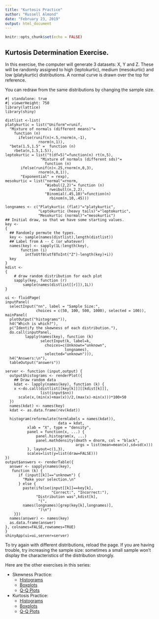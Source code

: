 ```yaml
---
title: "Kurtosis Practice"
author: "Russell Almond"
date: "February 23, 2019"
output: html_document
---
```


```r
knitr::opts_chunk$set(echo = FALSE)
```

## Kurtosis Determination Exercise.

In this exercise, the computer will generate 3 datasets: X, Y and
Z. These will be randomly assigned to high (leptokurtic), medium
(mesokurtic) and low (platykurtic) distributions. A normal curve is
drawn over the top for reference.

You can redraw from the same distributions by changing the sample size.

```shinylive-r
#| standalone: true
#| viewerHeight: 750
library(lattice)
library(shiny)

distlist <-list(
platykurtic = list("Uniform"=runif,
  "Mixture of normals (different means)"=
    function (n)
      ifelse(runif(n)<.5,rnorm(n,-1),
               rnorm(n,1)),
  "beta(1.5,1.5" =  function (n)
    rbeta(n,1.5,1.5)),
leptokurtic = list("t(df=5)"=function(n) rt(n,5),
                "Mixture of normals (different sds)"=
                  function (n)
       ifelse(runif(n)<.25,rnorm(n,0,3),
               rnorm(n,0,1)),
       "Exponential" = rexp),
mesokurtic = list("normal"=rnorm, 
                  "Wiebul(2,2)"= function (n)
                    rweibull(n,2,2),
                  "Binomial(.45,10)"=function(n)
                    rbinom(n,10,.45)))

longnames <- c("Platykurtic (flat)"="platykurtic",
               "Leptokurtic (heavy tails)"="leptokurtic",
               "Mesokurtic (normal)"="mesokurtic")
## Initial draw, so that we have some starting values.
key <- 
{
  ## Randomly permute the types.  
  key <- sample(names(distlist),length(distlist))
  ## Label from A -- C (or whatever)  
  names(key) <- sapply(1L:length(key),
       function (i)
         intToUtf8(utf8ToInt("Z")-length(key)+i))
  key
}
kdist <- 
{
    # draw random distribution for each plot
    sapply(key, function (r)  
        sample(names(distlist[[r]]),1L))
}

ui <- fluidPage(
inputPanel(
  selectInput("nn", label = "Sample Size:",
              choices = c(50, 100, 500, 1000), selected = 100)),
mainPanel(
  plotOutput("histograms")),
  h4("Which is which?"),
  p("Identify the skewness of each distribution."),
  do.call(inputPanel,
         lapply(names(key), function (k)
                selectInput(k, label=k,
                  choices=c(Unknown="unknown", 
                           longnames),
                  selected="unknown"))),
  h4("Answers:\n"),
  tableOutput("answers"))

server <- function (input,output) {
  output$histograms <- renderPlot({
    ## Draw random data 
    kdat <- lapply(names(key), function (k) {
    x <-do.call(distlist[[key[k]]][[kdist[k]]],
                list(input$nn))
      scale(x,(min(x)+max(x))/2,(max(x)-min(x)))*100+50
  })
  names(kdat) <- names(key)
  kdat <- as.data.frame(rev(kdat))
  
  histogram(reformulate(termlabels = names(kdat)), 
                        data = kdat,
          xlab = "X", type = "density",
          panel = function(x, ...) {
              panel.histogram(x, ...)
              panel.mathdensity(dmath = dnorm, col = "black",
                                args = list(mean=mean(x),sd=sd(x)))
          }, layout=c(1,3),
          scales=list(y=list(draw=FALSE)))
})
output$answers <- renderTable({
  answer <- sapply(names(key),
   function (k) {
      if (input[[k]]=="unknown") {
        "Make your selection.\n"
      } else {
        paste(ifelse(input[[k]]==key[k],
                     "Correct:", "Incorrect:"),
              "Distribution was",kdist[k],
               "(",
        names(longnames)[grep(key[k],longnames)],
               ")\n")
    }})
  names(answer) <- names(key)
  as.data.frame(answer)
}, colnames=FALSE,rownames=TRUE)
}
shinyApp(ui=ui,server=server)
```

To try again with different distributions, reload the page. If you are having trouble, try increasing the sample size: sometimes a small sample won't display the characteristics of the distribution strongly.

Here are the other exercises in this series:

-   Skewness Practice:
    -   [Histograms](SkewnessPractice.qmd)
    -   [Boxplots](SkewnessBoxplot.qmd)
    -   [Q-Q Plots](SkewnessQQ.qmd)
-   Kurtosis Practice:
    -   [Histograms](KurtosisPractice.qmd)
    -   [Boxplots](KurtosisBoxplots.qmd)
    -   [Q-Q Plots](KurtosisQQ.qmd)
